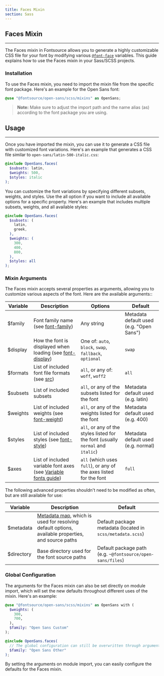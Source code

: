```yaml
---
title: Faces Mixin
section: Sass
---
```


## Faces Mixin

---

The Faces mixin in Fontsource allows you to generate a highly customizable CSS file for your font by modifying various [`@font-face`](https://developer.mozilla.org/en-US/docs/Web/CSS/@font-face) variables. This guide explains how to use the Faces mixin in your Sass/SCSS projects.

### Installation

To use the Faces mixin, you need to import the mixin file from the specific font package. Here's an example for the Open Sans font:

```scss
@use "@fontsource/open-sans/scss/mixins" as OpenSans;
```

> **Note:** Make sure to adjust the import path and the name alias (as) according to the font package you are using.


## Usage

---

Once you have imported the mixin, you can use it to generate a CSS file with customized font variations. Here's an example that generates a CSS file similar to `open-sans/latin-500-italic.css`:

```scss
@include OpenSans.faces(
  $subsets: latin,
  $weights: 500,
  $styles: italic
);
```

You can customize the font variations by specifying different subsets, weights, and styles. Use the all option if you want to include all available options for a specific property. Here's an example that includes multiple subsets, weights, and all available styles:

```scss
@include OpenSans.faces(
  $subsets: (
    latin,
    greek,
  ),
  $weights: (
    300,
    400,
    800,
  ),
  $styles: all
);
```

### Mixin Arguments

The Faces mixin accepts several properties as arguments, allowing you to customize various aspects of the font. Here are the available arguments::

| Variable    | Description                                                                                                                                       | Options                                                                         | Default                                  |
| ----------- | ------------------------------------------------------------------------------------------------------------------------------------------------- | ------------------------------------------------------------------------------- | ---------------------------------------- |
| $family     | Font family name (see [font-family](https://developer.mozilla.org/en-US/docs/Web/CSS/@font-face/font-family))                                     | Any string                                                                      | Metadata default used (e.g. "Open Sans") |
| $display    | How the font is displayed when loading (see [font-display](https://developer.mozilla.org/en-US/docs/Web/CSS/@font-face/font-display))             | One of: `auto`, `block`, `swap`, `fallback`, `optional`                         | `swap`                                   |
| $formats    | List of included font file formats (see [src](https://developer.mozilla.org/en-US/docs/Web/CSS/@font-face/src))                                   | `all`, or any of: `woff`, `woff2`                                               | `all`                                    |
| $subsets    | List of included subsets                                                                                                                          | `all`, or any of the subsets listed for the font                                | Metadata default used (e.g. latin)       |
| $weights    | List of included weights (see [font-weight](https://developer.mozilla.org/en-US/docs/Web/CSS/@font-face/font-weight))                             | `all`, or any of the weights listed for the font                                | Metadata default used (e.g. 400)         |
| $styles     | List of included styles (see [font-style](https://developer.mozilla.org/en-US/docs/Web/CSS/@font-face/font-style))                                | `all`, or any of the styles listed for the font (usually `normal` and `italic`) | Metadata default used (e.g. normal)      |
| $axes       | List of included variable font axes (see [Variable fonts guide](https://developer.mozilla.org/en-US/docs/Web/CSS/CSS_Fonts/Variable_Fonts_Guide)) | `all` (which uses `full`), or any of the axes listed for the font               | `full`                                   |

The following advanced properties shouldn't need to be modified as often, but are still available for use:

| Variable   | Description                                                                                                                                                                                       | Default                                                    |
| ---------- | ------------------------------------------------------------------------------------------------------------------------------------------------------------------------------------------------- | ---------------------------------------------------------- |
| $metadata  | [Metadata map](https://github.com/fontsource/font-files/blob/main/fonts/google/open-sans/scss/metadata.scss), which is used for resolving default options, available properties, and source paths | Default package metadata (located in `scss/metadata.scss`) |
| $directory | Base directory used for the font source paths                                                                                                                                                     | Default package path (e.g. `~@fontsource/open-sans/files`) |

### Global Configuration

The arguments for the Faces mixin can also be set directly on module import, which will set the new defaults throughout different uses of the mixin. Here's an example:

```scss
@use "@fontsource/open-sans/scss/mixins" as OpenSans with (
  $weights: (
    300,
    700,
  ),
  $family: "Open Sans Custom"
);

@include OpenSans.faces(
  // The global configuration can still be overwritten through arguments
  $family: "Open Sans Other"
);
```

By setting the arguments on module import, you can easily configure the defaults for the Faces mixin.
